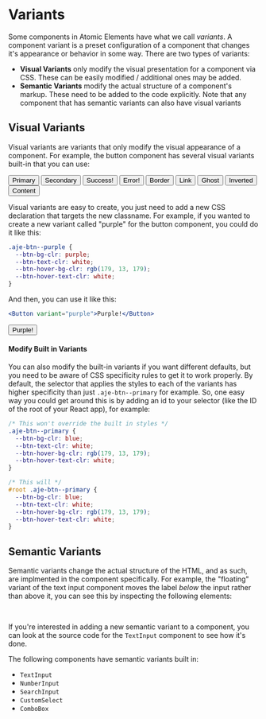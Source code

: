 
# Variants

<CssVariables />

Some components in Atomic Elements have what we call _variants_.
A component variant is a preset configuration of a component that changes it's appearance or behavior in some way. There are two types of variants:

- **Visual Variants** only modify the visual presentation for a component via CSS. These can be easily modified / additional ones may be added.
- **Semantic Variants** modify the actual structure of a component's markup. These need to be added to the code explicitly. Note that any component that
  has semantic variants can also have visual variants

## Visual Variants

Visual variants are variants that only modify the visual appearance of a component. For example, the button component has several visual variants built-in that you can use:

<div
  style={{
    display: "flex",
    gap: "10px",
    flexWrap: "wrap",
    backgroundColor: "white",
    padding: "10px",
    borderRadius: "5px",
  }}
>
  <Button variant="primary">Primary</Button>
  <Button variant="secondary">Secondary</Button>
  <Button variant="success">Success!</Button>
  <Button variant="error">Error!</Button>
  <Button variant="border">Border</Button>
  <Button variant="link">Link</Button>
  <Button variant="ghost">Ghost</Button>
  <Button variant="inverted">Inverted</Button>
  <Button variant="content">Content</Button>
</div>

Visual variants are easy to create, you just need to add a new CSS declaration that targets the new classname.
For example, if you wanted to create a new variant called "purple" for the button component, you could do it like this:

```css
.aje-btn--purple {
  --btn-bg-clr: purple;
  --btn-text-clr: white;
  --btn-hover-bg-clr: rgb(179, 13, 179);
  --btn-hover-text-clr: white;
}
```

And then, you can use it like this:

```jsx
<Button variant="purple">Purple!</Button>
```

<Button variant="purple">Purple!</Button>

#### Modify Built in Variants

You can also modify the built-in variants if you want different defaults, but you need to be aware of CSS specificity rules to get it to work properly. By default,
the selector that applies the styles to each of the variants has higher specificity than just `.aje-btn--primary` for example. So, one easy way you could get around this
is by adding an id to your selector (like the ID of the root of your React app), for example:

```css
/* This won't override the built in styles */
.aje-btn--primary {
  --btn-bg-clr: blue;
  --btn-text-clr: white;
  --btn-hover-bg-clr: rgb(179, 13, 179);
  --btn-hover-text-clr: white;
}

/* This will */
#root .aje-btn--primary {
  --btn-bg-clr: blue;
  --btn-text-clr: white;
  --btn-hover-bg-clr: rgb(179, 13, 179);
  --btn-hover-text-clr: white;
}
```

## Semantic Variants

Semantic variants change the actual structure of the HTML, and as such, are implmented in the component specifically. For example, the "floating" variant
of the text input component moves the label _below_ the input rather than above it, you can see this by inspecting the following elements:

<TextInput variant="default" label="Default Variant" />
<br />
<TextInput variant="floating" label="Floating Variant" />

If you're interested in adding a new semantic variant to a component, you can look at the source code for the `TextInput` component to see how it's done.

The following components have semantic variants built in:

- `TextInput`
- `NumberInput`
- `SearchInput`
- `CustomSelect`
- `ComboBox`
